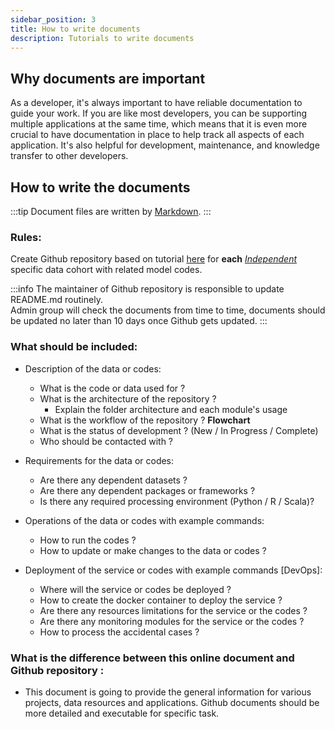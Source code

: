 ```yaml
---
sidebar_position: 3
title: How to write documents
description: Tutorials to write documents
---
```


## Why documents are important
As a developer, it's always important to have reliable documentation to guide your work. If you are like most developers, you can be supporting multiple applications at the same time, which means that it is even more crucial to have documentation in place to help track all aspects of each application. It's also helpful for development, maintenance, and knowledge transfer to other developers.

## How to write the documents

:::tip
Document files are written by [Markdown](https://www.markdownguide.org/basic-syntax/). 
:::

### Rules:
Create Github repository based on tutorial [here](how_to_github) for **each** *<u>Independent</u>* specific data cohort with related model codes. 

:::info
The maintainer of Github repository is responsible to update README.md routinely.<br />
Admin group will check the documents from time to time, documents should be updated no later than 10 days once Github gets updated.
:::


### What should be included:
* Description of the data or codes:
  * What is the code or data used for ?
  * What is the architecture of the repository ?
    * Explain the folder architecture and each module's usage
  * What is the workflow of the repository ? **Flowchart**
  * What is the status of development ? (New / In Progress / Complete)
  * Who should be contacted with ?

* Requirements for the data or codes: 
  * Are there any dependent datasets ?
  * Are there any dependent packages or frameworks ? 
  * Is there any required processing environment (Python / R / Scala)?


* Operations of the data or codes with example commands:
  * How to run the codes ?
  * How to update or make changes to the data or codes ?
  
* Deployment of the service or codes with example commands [DevOps]:
  * Where will the service or codes be deployed ?
  * How to create the docker container to deploy the service ?
  * Are there any resources limitations for the service or the codes ?
  * Are there any monitoring modules for the service or the codes ?
  * How to process the accidental cases ?

### What is the difference between this online document and Github repository :
* This document is going to provide the general information for various projects, data resources and applications. 
Github documents should be more detailed and executable for specific task.


